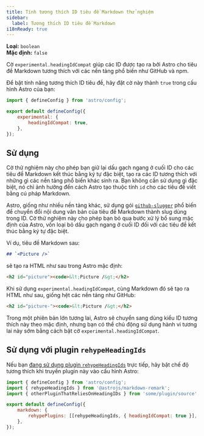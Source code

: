 ```yaml
---
title: Tính tương thích ID tiêu đề Markdown thử nghiệm
sidebar:
  label: Tương thích ID tiêu đề Markdown
i18nReady: true
---
```



<p>

**Loại:** `boolean`<br />
**Mặc định:** `false`<br />

<Since v="5.5.0" />
</p>

Cờ `experimental.headingIdCompat` giúp các ID được tạo ra bởi Astro cho tiêu đề Markdown tương thích với các nền tảng phổ biến như GitHub và npm.

Để bật tính năng tương thích ID tiêu đề, hãy đặt cờ này thành `true` trong cấu hình Astro của bạn:

```js title="astro.config.mjs" ins={4-6}
import { defineConfig } from 'astro/config';

export default defineConfig({
	experimental: {
		headingIdCompat: true,
	},
});
```

## Sử dụng

Cờ thử nghiệm này cho phép bạn giữ lại dấu gạch ngang ở cuối ID cho các tiêu đề Markdown kết thúc bằng ký tự đặc biệt, tạo ra các ID tương thích với những gì các nền tảng phổ biến khác sinh ra. Bạn không cần sử dụng gì đặc biệt, nó chỉ ảnh hưởng đến cách Astro tạo thuộc tính `id` cho các tiêu đề viết bằng cú pháp Markdown.

Astro, giống như nhiều nền tảng khác, sử dụng gói [`github-slugger`](https://github.com/Flet/github-slugger) phổ biến để chuyển đổi nội dung văn bản của tiêu đề Markdown thành slug dùng trong ID. Cờ thử nghiệm này cho phép bạn bỏ qua bước xử lý bổ sung mặc định của Astro, vốn loại bỏ dấu gạch ngang ở cuối ID đối với các tiêu đề kết thúc bằng ký tự đặc biệt.

Ví dụ, tiêu đề Markdown sau:

```md
## `<Picture />`
```

sẽ tạo ra HTML như sau trong Astro mặc định:

```html "picture"
<h2 id="picture"><code>&lt;Picture /&gt;</h2>
```

Khi sử dụng `experimental.headingIdCompat`, cùng Markdown đó sẽ tạo ra HTML như sau, giống hệt các nền tảng như GitHub:

```html "picture-"
<h2 id="picture-"><code>&lt;Picture /&gt;</h2>
```

Trong một phiên bản lớn tương lai, Astro sẽ chuyển sang dùng kiểu ID tương thích này theo mặc định, nhưng bạn có thể chủ động sử dụng hành vi tương lai này sớm bằng cách bật cờ `experimental.headingIdCompat`.

## Sử dụng với plugin `rehypeHeadingIds`

Nếu bạn [đang sử dụng plugin `rehypeHeadingIds`](/vi/guides/markdown-content/#heading-ids-and-plugins) trực tiếp, hãy bật chế độ tương thích khi truyền plugin này vào cấu hình Astro:

```js title="astro.config.mjs" {8}
import { defineConfig } from 'astro/config';
import { rehypeHeadingIds } from '@astrojs/markdown-remark';
import { otherPluginThatReliesOnHeadingIDs } from 'some/plugin/source';

export default defineConfig({
	markdown: {
		rehypePlugins: [[rehypeHeadingIds, { headingIdCompat: true }], otherPluginThatReliesOnHeadingIDs],
	},
});
```
